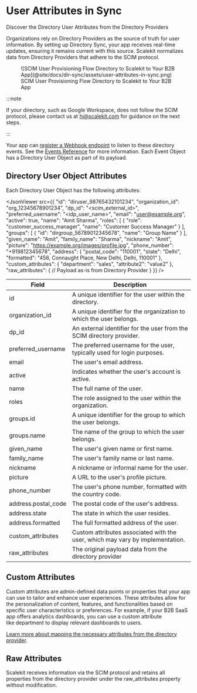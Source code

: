 # User Attributes in Sync

<Subtitle>Discover the Directory User Attributes from the Directory Providers</Subtitle>

Organizations rely on Directory Providers as the source of truth for user information. By setting up Directory Sync,
your app receives real-time updates, ensuring it remains current with this source. Scalekit normalizes data from
Directory Providers that adhere to the SCIM protocol.

<figure>
  ![SCIM User Provisioning Flow Directory to Scalekit to Your B2B
  App](@site/docs/dir-sync/assets/user-attributes-in-sync.png)
  <figcaption>SCIM User Provisioning Flow Directory to Scalekit to Your B2B App</figcaption>
</figure>

:::note

If your directory, such as Google Workspace, does not follow the SCIM protocol, please contact us at hi@scalekit.com for
guidance on the next steps.

:::

Your app can [register a Webhook endpoint](https://www.example.org) to listen to these directory events. See the
[Events Reference](https://www.example.org) for more information. Each Event Object has a Directory User Object as part
of its payload.

## Directory User Object Attributes

Each Directory User Object has the following attributes:

<CodeWithHeader title="Directory User Object Attributes">

<JsonViewer src={{
  "id": "diruser_98765432101234",
  "organization_id": "org_12345678901234",
  "dp_id": "<scim_external_id>",
  "preferred_username": "<idp_user_name>",
  "email": "user@example.org",
  "active": true,
  "name": "Amit Sharma",
  "roles": [
    {
      "role": "customer_success_manager",
      "name": "Customer Success Manager"
    }
  ],
  "groups": [
    {
      "id": "dirgroup_56789012345678",
      "name": "Group Name"
    }
  ],
  "given_name": "Amit",
  "family_name": "Sharma",
  "nickname": "Amit",
  "picture": "https://example.org/images/profile.jpg",
  "phone_number": "+919812345678",
  "address": {
    "postal_code": "110001",
    "state": "Delhi",
    "formatted": "456, Connaught Place, New Delhi, Delhi, 110001"
  },
  "custom_attributes": {
    "department": "sales",
    "attribute2": "value2"
  },
  "raw_attributes": {
    // Payload as-is from Directory Provider
  }
}} />



</CodeWithHeader>

| **Field**                                    | **Description**                                                               |
| -------------------------------------------- | ----------------------------------------------------------------------------- |
| <SimpleCode>id </SimpleCode>                 | A unique identifier for the user within the directory.                        |
| <SimpleCode>organization_id</SimpleCode>     | A unique identifier for the organization to which the user belongs.           |
| <SimpleCode>dp_id</SimpleCode>               | An external identifier for the user from the SCIM directory provider.         |
| <SimpleCode>preferred_username</SimpleCode>  | The preferred username for the user, typically used for login purposes.       |
| <SimpleCode>email </SimpleCode>              | The user's email address.                                                     |
| <SimpleCode>active</SimpleCode>              | Indicates whether the user's account is active.                               |
| <SimpleCode>name</SimpleCode>                | The full name of the user.                                                    |
| <SimpleCode>roles</SimpleCode>               | The role assigned to the user within the organization.                        |
| <SimpleCode>groups.id</SimpleCode>           | A unique identifier for the group to which the user belongs.                  |
| <SimpleCode>groups.name</SimpleCode>         | The name of the group to which the user belongs.                              |
| <SimpleCode>given_name</SimpleCode>          | The user's given name or first name.                                          |
| <SimpleCode>family_name</SimpleCode>         | The user's family name or last name.                                          |
| <SimpleCode>nickname</SimpleCode>            | A nickname or informal name for the user.                                     |
| <SimpleCode>picture</SimpleCode>             | A URL to the user's profile picture.                                          |
| <SimpleCode>phone_number</SimpleCode>        | The user's phone number, formatted with the country code.                     |
| <SimpleCode>address.postal_code</SimpleCode> | The postal code of the user's address.                                        |
| <SimpleCode>address.state</SimpleCode>       | The state in which the user resides.                                          |
| <SimpleCode>address.formatted</SimpleCode>   | The full formatted address of the user.                                       |
| <SimpleCode>custom_attributes</SimpleCode>   | Custom attributes associated with the user, which may vary by implementation. |
| <SimpleCode>raw_attributes</SimpleCode>      | The original payload data from the directory provider                         |

## Custom Attributes

Custom attributes are admin-defined data points or properties that your app can use to tailor and enhance user
experiences. These attributes allow for the personalization of content, features, and functionalities based on specific
user characteristics or preferences. For example, if your B2B SaaS app offers analytics dashboards, you can use a custom
attribute like <SimpleCode>department</SimpleCode> to display relevant dashboards to users.

[Learn more about mapping the necessary attributes from the directory provider](https://www.example.org).

## Raw Attributes

Scalekit receives information via the SCIM protocol and retains all properties from the directory provider under
the <SimpleCode>raw_attributes</SimpleCode> property without modification.
